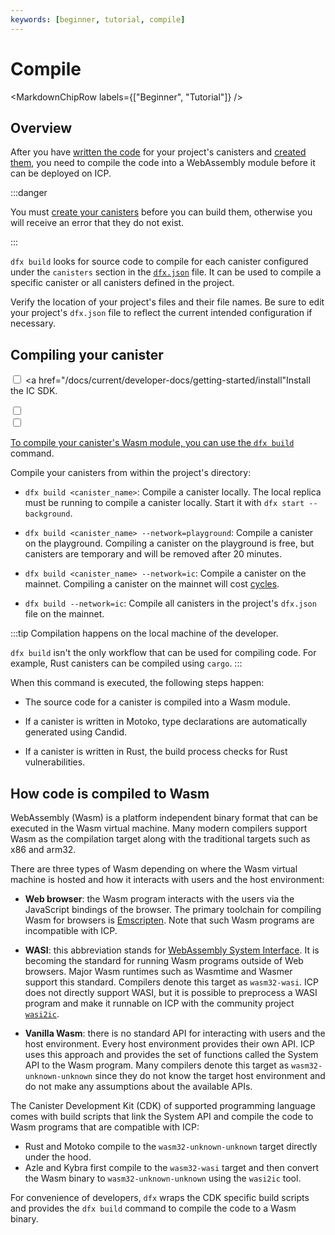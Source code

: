```yaml
---
keywords: [beginner, tutorial, compile]
---
```



# Compile

<MarkdownChipRow labels={["Beginner", "Tutorial"]} />

## Overview

After you have [written the code](/docs/current/developer-docs/smart-contracts/write/overview) for your project's <GlossaryTooltip>canisters</GlossaryTooltip> and [created them](/docs/current/developer-docs/smart-contracts/create), you need to compile the code into a WebAssembly module before it can be deployed on ICP.

:::danger

You must [create your canisters](/docs/current/developer-docs/smart-contracts/create) before you can build them, otherwise you will receive an error that they do not exist.

:::

`dfx build` looks for source code to compile for each canister configured under the `canisters` section in the [`dfx.json`](/docs/current/developer-docs/developer-tools/cli-tools/dfx-json-reference) file. It can be used to compile a specific canister or all canisters defined in the project.

Verify the location of your project's files and their file names. Be sure to edit your project's `dfx.json` file to reflect the current intended configuration if necessary.

## Compiling your canister

<Tabs>
<TabItem value="prereq" label="Prerequisites" default>

<input type="checkbox"/> <a href="/docs/current/developer-docs/getting-started/install"Install the IC SDK.</a>
<div>
</div>
<input type="checkbox"/> <a href="/docs/current/developer-docs/smart-contracts/write/overview"Write a smart contract.</a>
<div>
</div>
<input type="checkbox"/> <a href="/docs/current/developer-docs/smart-contracts/create"Create your canister.</a>

</TabItem>
</Tabs>

To compile your canister's Wasm module, you can use the [`dfx build`](/docs/current/developer-docs/developer-tools/cli-tools/cli-reference/dfx-build) command.

Compile your canisters from within the project's directory:

- `dfx build <canister_name>`: Compile a canister locally. The local replica must be running to compile a canister locally. Start it with `dfx start --background`.

- `dfx build <canister_name> --network=playground`: Compile a canister on the playground. Compiling a canister on the playground is free, but canisters are temporary and will be removed after 20 minutes.

- `dfx build <canister_name> --network=ic`: Compile a canister on the mainnet. Compiling a canister on the mainnet will cost [cycles](/docs/current/developer-docs/gas-cost).

- `dfx build --network=ic`: Compile all canisters in the project's `dfx.json` file on the mainnet.

:::tip
Compilation happens on the local machine of the developer.

`dfx build` isn't the only workflow that can be used for compiling code. For example, Rust canisters can be compiled using `cargo`.
:::


When this command is executed, the following steps happen:

- The source code for a canister is compiled into a Wasm module.

- If a canister is written in Motoko, type declarations are automatically generated using Candid.

- If a canister is written in Rust, the build process checks for Rust vulnerabilities.

## How code is compiled to Wasm

WebAssembly (Wasm) is a platform independent binary format that can be executed in the Wasm virtual machine.
Many modern compilers support Wasm as the compilation target along with the traditional targets such as x86 and arm32.

There are three types of Wasm depending on where the Wasm virtual machine is hosted and how it interacts with users and the host environment:

- **Web browser**: the Wasm program interacts with the users via the JavaScript bindings of the browser. The primary toolchain for compiling Wasm for browsers is [Emscripten](https://emscripten.org/). Note that such Wasm programs are incompatible with ICP.

- **WASI**: this abbreviation stands for [WebAssembly System Interface](https://wasi.dev/). It is becoming the standard for running Wasm programs outside of Web browsers. Major Wasm runtimes such as Wasmtime and Wasmer support this standard. Compilers denote this target as `wasm32-wasi`. ICP does not directly support WASI, but it is possible to preprocess a WASI program and make it runnable on ICP with the community project [`wasi2ic`](https://github.com/wasm-forge/wasi2ic).

- **Vanilla Wasm**: there is no standard API for interacting with users and the host environment. Every host environment provides their own API. ICP uses this approach and provides the set of functions called the System API to the Wasm program. Many compilers denote this target as `wasm32-unknown-unknown` since they do not know the target host environment and do not make any assumptions about the available APIs.

The Canister Development Kit (CDK) of supported programming language comes with build scripts that link the System API and compile the code to Wasm programs that are compatible with ICP:

- Rust and Motoko compile to the `wasm32-unknown-unknown` target directly under the hood.
- Azle and Kybra first compile to the `wasm32-wasi` target and then convert the Wasm binary to `wasm32-unknown-unknown` using the `wasi2ic` tool.

For convenience of developers, `dfx` wraps the CDK specific build scripts and provides the `dfx build` command to compile the code to a Wasm binary.
